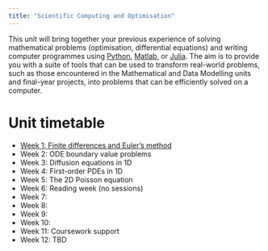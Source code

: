 ```yaml
---
title: "Scientific Computing and Optimisation"
---
```


This unit will bring together your previous experience of solving mathematical problems (optimisation, differential equations) and writing computer programmes using [Python](https://www.python.org/), [Matlab](https://uk.mathworks.com/products/matlab.html), or [Julia](https://julialang.org/). The aim is to provide you with a suite of tools that can be used to transform real-world problems, such as those encountered in the Mathematical and Data Modelling units and final-year projects, into problems that can be efficiently solved on a computer.



# Unit timetable 

* [Week 1: Finite differences and Euler's method](scicomp/week1.qmd)
* Week 2: ODE boundary value problems
* Week 3: Diffusion equations in 1D
* Week 4: First-order PDEs in 1D
* Week 5: The 2D Poisson equation
* Week 6: Reading week (no sessions)
* Week 7:
* Week 8:
* Week 9:
* Week 10:
* Week 11: Coursework support
* Week 12: TBD
